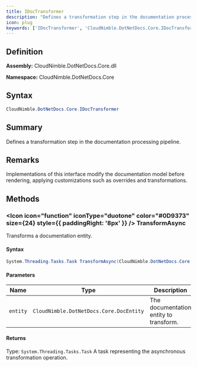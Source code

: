 ```yaml
---
title: IDocTransformer
description: "Defines a transformation step in the documentation processing pipeline."
icon: plug
keywords: ['IDocTransformer', 'CloudNimble.DotNetDocs.Core.IDocTransformer', 'CloudNimble.DotNetDocs.Core', 'interface']
---
```


## Definition

**Assembly:** CloudNimble.DotNetDocs.Core.dll

**Namespace:** CloudNimble.DotNetDocs.Core

## Syntax

```csharp
CloudNimble.DotNetDocs.Core.IDocTransformer
```

## Summary

Defines a transformation step in the documentation processing pipeline.

## Remarks

Implementations of this interface modify the documentation model before rendering,
            applying customizations such as overrides and transformations.

## Methods

### <Icon icon="function" iconType="duotone" color="#0D9373" size={24} style={{ paddingRight: '8px' }} />  TransformAsync

Transforms a documentation entity.

#### Syntax

```csharp
System.Threading.Tasks.Task TransformAsync(CloudNimble.DotNetDocs.Core.DocEntity entity)
```

#### Parameters

| Name | Type | Description |
|------|------|-------------|
| `entity` | `CloudNimble.DotNetDocs.Core.DocEntity` | The documentation entity to transform. |

#### Returns

Type: `System.Threading.Tasks.Task`
A task representing the asynchronous transformation operation.

